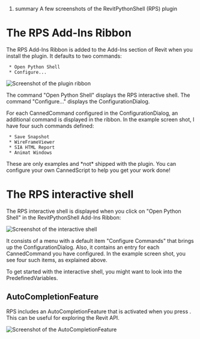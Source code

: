 ﻿#summary A few screenshots of the RevitPythonShell (RPS) plugin

= The RPS Add-Ins Ribbon =

The RPS Add-Ins Ribbon is added to the Add-Ins section of Revit when you install the plugin. It defaults to two commands:

  * Open Python Shell
  * Configure...

<img src="http://revitpythonshell.googlecode.com/svn/wiki/RPS_Ribbon.png" alt="Screenshot of the plugin ribbon" />

The command "Open Python Shell" displays the RPS interactive shell. The command "Configure..." displays the ConfigurationDialog.

For each CannedCommand configured in the ConfigurationDialog, an additional command is displayed in the ribbon. In the example screen shot, I have four such commands defined: 

  * Save Snapshot
  * WireFrameViewer
  * SIA HTML Report 
  * Animat Windows

These are only examples and *not* shipped with the plugin. You can configure your own CannedScript to help you get your work done!

= The RPS interactive shell =

The RPS interactive shell is displayed when you click on "Open Python Shell" in the RevitPythonShell Add-Ins Ribbon:

<img src="http://revitpythonshell.googlecode.com/svn/wiki/MainWindowScreenshot.Png" alt="Screenshot of the interactive shell"/>

It consists of a menu with a default item "Configure Commands" that brings up the ConfigurationDialog. Also, it contains an entry for each CannedCommand you have configured. In the example screen shot, you see four such items, as explained above.

To get started with the interactive shell, you might want to look into the PredefinedVariables.

== AutoCompletionFeature ==

RPS includes an AutoCompletionFeature that is activated when you press {{{TAB}}}. This can be useful for exploring the Revit API.

<img src="http://revitpythonshell.googlecode.com/svn/wiki/RPS_AutoCompletionFeature.png" alt="Screenshot of the AutoCompletionFeature"/>
